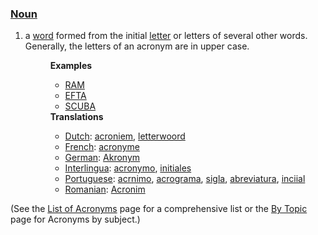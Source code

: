 ===[[Noun]]===
# a [[word]] formed from the initial [[letter]] or letters of several other words.  Generally, the letters of an acronym are in upper case.
#:'''Examples'''
#:*[[RAM]]
#:*[[EFTA]]
#:*[[SCUBA]]
#:'''Translations'''
#:*[[Dutch]]: [[acroniem]], [[letterwoord]]
#:*[[French]]: [[acronyme]]
#:*[[German]]: [[Akronym]]
#:*[[Interlingua]]: [[acronymo]], [[initial|initiales]]
#:*[[Portuguese]]: [[acrnimo]], [[acrograma]], [[sigla]], [[abreviatura]], [[iniciais|inciial]]
#:*[[Romanian]]: [[Acronim]]

(See the [[Wiktionary:List of acronyms and abbreviations|List of Acronyms]] page for a comprehensive list or the [[By Topic]] page for Acronyms by subject.)